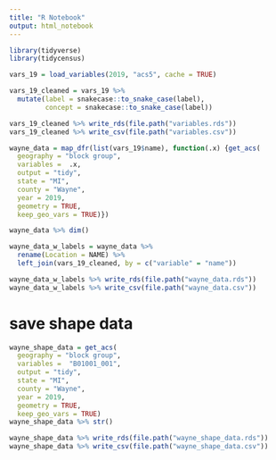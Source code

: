 ```yaml
---
title: "R Notebook"
output: html_notebook
---
```


```r
library(tidyverse)
library(tidycensus)
```


```r
vars_19 = load_variables(2019, "acs5", cache = TRUE)

vars_19_cleaned = vars_19 %>%
  mutate(label = snakecase::to_snake_case(label),
         concept = snakecase::to_snake_case(label))

vars_19_cleaned %>% write_rds(file.path("variables.rds"))
vars_19_cleaned %>% write_csv(file.path("variables.csv"))
```


```r
wayne_data = map_dfr(list(vars_19$name), function(.x) {get_acs(
  geography = "block group",
  variables =  .x,
  output = "tidy",
  state = "MI",
  county = "Wayne",
  year = 2019,
  geometry = TRUE,
  keep_geo_vars = TRUE)})

wayne_data %>% dim()
```

```r
wayne_data_w_labels = wayne_data %>%
  rename(Location = NAME) %>% 
  left_join(vars_19_cleaned, by = c("variable" = "name"))

wayne_data_w_labels %>% write_rds(file.path("wayne_data.rds"))
wayne_data_w_labels %>% write_csv(file.path("wayne_data.csv"))
```

# save shape data

```r
wayne_shape_data = get_acs(
  geography = "block group",
  variables =  "B01001_001",
  output = "tidy",
  state = "MI",
  county = "Wayne",
  year = 2019,
  geometry = TRUE,
  keep_geo_vars = TRUE)
wayne_shape_data %>% str()

wayne_shape_data %>% write_rds(file.path("wayne_shape_data.rds"))
wayne_shape_data %>% write_csv(file.path("wayne_shape_data.csv"))
```




